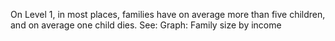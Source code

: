 On Level 1, in most places, families have on average more than five children, and on average one child dies. See: Graph: Family size by income